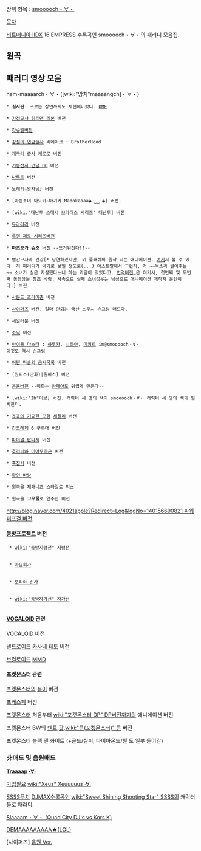 상위 항목 : [[smooooch・∀・]]

[[목차]]

[[비트매니아 IIDX]] 16 EMPRESS 수록곡인 smooooch・∀・의 패러디 모음집.

== 원곡 ==
{{{#!html
<object width="560" height="350"><param name="movie" value="http://www.youtube.com/v/ysfpIkv95mU&hl=ko&fs=1"></param><param name="allowFullScreen" value="true"></param><param name="allowscriptaccess" value="always"></param><embed src="http://www.youtube.com/v/ysfpIkv95mU&hl=ko&fs=1" type="application/x-shockwave-flash" allowscriptaccess="always" allowfullscreen="true" width="560" height="350"></embed></object>
}}}

== 패러디 영상 모음 ==
{{{#!html
<iframe width="420" height="315" src="http://www.youtube.com/embed/N69rWGVinwA" frameborder="0" allowfullscreen></iframe>
}}}
ham-maaaarch・∀・([wiki:"망치"maaaangch]・∀・)

 * '''실사판'''. 구르는 장면까지도 재현해버렸다. [[OME]]
{{{#!html
<script type="text/javascript" src="http://ext.nicovideo.jp/thumb_watch/sm6485495"></script><noscript><a href="http://www.nicovideo.jp/sm6485495"></a></noscript>
</object>
}}}

 * [[가정교사 히트맨 리본]] 버전
{{{#!html
<iframe width="480" height="390" src="http://www.youtube.com/embed/yDjKGmEuq9s" frameborder="0" allowfullscreen></iframe>
}}}

 * [[갓슈벨]]버전
{{{#!html
<object width="425" height="349"><param name="movie" value="http://www.youtube.com/v/3h_sqOSHJOg&hl=ko_KR&fs=1&"></param><param name="allowFullScreen" value="true"></param><param name="allowscriptaccess" value="always"></param><embed src="http://www.youtube.com/v/3h_sqOSHJOg&hl=ko_KR&fs=1&" type="application/x-shockwave-flash" allowscriptaccess="always" allowfullscreen="true" width="425" height="349"></embed></object>
}}}

 * [[강철의 연금술사]] 리메이크 : BrotherHood
{{{#!html
<iframe width="512" height="321" src="http://serviceapi.nmv.naver.com/flash/convertIframeTag.nhn?vid=71228CCE75B7EA71C94D95B4FB59A4815373&outKey=V127391b3e0fac960daf7e772b9cd33390c8745df2864a84f580be772b9cd33390c87" frameborder="no" scrolling="no"></iframe>
}}}

 * [[개구리 중사 케로로]] 버전
{{{#!html
<iframe width="420" height="315" src="http://www.youtube.com/embed/vU9CcCcz1xM?rel=0" frameborder="0" allowfullscreen></iframe>
}}}

 * [[기동전사 건담 OO]] 버전
{{{#!html
<object width="425" height="344"><param name="movie" value="http://www.youtube.com/v/1MJp9OmhbJM&hl=ko_KR&fs=1&"></param><param name="allowFullScreen" value="true"></param><param name="allowscriptaccess" value="always"></param><embed src="http://www.youtube.com/v/1MJp9OmhbJM&hl=ko_KR&fs=1&" type="application/x-shockwave-flash" allowscriptaccess="always" allowfullscreen="true" width="425" height="344"></embed></object>
}}}

 * [[나루토]] 버전
{{{#!html
<iframe width="480" height="390" src="http://www.youtube.com/embed/PjUUpg1wYIM" frameborder="0" allowfullscreen></iframe>}}}

 * [[노래의☆왕자님♪]] 버전
{{{#!html
<object classid='clsid:d27cdb6e-ae6d-11cf-96b8-444553540000' codebase='http://fpdownload.macromedia.com/pub/shockwave/cabs/flash/swflash.cab#version=10,0,0,0' width='500' height='408' id='NFPlayer04758' align='middle'><param name='allowScriptAccess' value='always' /><param name='allowFullScreen' value='true' /><param name='movie' value='http://serviceapi.nmv.naver.com/flash/NFPlayer.swf?vid=CEB9312183FCB60DC9102A4331B1BD71F173&outKey=V12420a08e811e13de9a5d2a0111826c28d3052c3f6c1f4956fe3d2a0111826c28d30' /><param name='wmode' value='transparent' /><embed src='http://serviceapi.nmv.naver.com/flash/NFPlayer.swf?vid=CEB9312183FCB60DC9102A4331B1BD71F173&outKey=V12420a08e811e13de9a5d2a0111826c28d3052c3f6c1f4956fe3d2a0111826c28d30' wmode='transparent' width='500' height='408' allowScriptAccess='always' name='NFPlayer04758' allowFullScreen='true' type='application/x-shockwave-flash' /></object>
}}}

 * [마법소녀 마도카☆마기카|Madokaaaa◕ ‿‿ ◕] 버전.
{{{#!html
<object classid='clsid:d27cdb6e-ae6d-11cf-96b8-444553540000' codebase='http://fpdownload.macromedia.com/pub/shockwave/cabs/flash/swflash.cab#version=10,0,0,0' width='500' height='408' id='NFPlayer03885' align='middle'><param name='allowScriptAccess' value='always' /><param name='allowFullScreen' value='true' /><param name='movie' value='http://serviceapi.nmv.naver.com/flash/NFPlayer.swf?vid=55ED02E9E260C825E3CA42661EEAED135329&outKey=V1281c735120334aef515757bd6f9e80411aa1ecd702b9193c58f757bd6f9e80411aa' /><param name='wmode' value='transparent' /><embed src='http://serviceapi.nmv.naver.com/flash/NFPlayer.swf?vid=55ED02E9E260C825E3CA42661EEAED135329&outKey=V1281c735120334aef515757bd6f9e80411aa1ecd702b9193c58f757bd6f9e80411aa' wmode='transparent' width='500' height='408' allowScriptAccess='always' name='NFPlayer03885' allowFullScreen='true' type='application/x-shockwave-flash' /></object>
}}}

 * [wiki:"대난투 스매시 브라더스 시리즈" 대난투] 버전
{{{#!html
<script type="text/javascript" src="http://ext.nicovideo.jp/thumb_watch/sm6161672"></script><noscript><a href="http://www.nicovideo.jp/watch/sm6161672">【ニコニコ動画】【手描き】スマブラでsmooooch・∀・【二番煎じだけど】</a></noscript>
}}}

 * [[듀라라라]] 버전
{{{#!html
<iframe width="480" height="390" src="http://www.youtube.com/embed/Wct69Vqu9zI" frameborder="0" allowfullscreen></iframe>
}}}

 * [[록맨 제로 시리즈]]버전
{{{#!html
<object width="480" height="360"><param name="movie" value="http://www.youtube.com/v/Om0anQP3Xoo?version=3&amp;hl=ko_KR"></param><param name="allowFullScreen" value="true"></param><param name="allowscriptaccess" value="always"></param><embed src="http://www.youtube.com/v/Om0anQP3Xoo?version=3&amp;hl=ko_KR" type="application/x-shockwave-flash" width="480" height="360" allowscriptaccess="always" allowfullscreen="true"></embed></object>
}}}

 * '''[[마츠오카 슈조]]''' 버전 --뜨거워진다!!--
{{{#!html
<object width="480" height="390"><param name="movie" value="http://www.youtube.com/v/J_c8TUhRcSo?version=3&amp;hl=ko_KR"></param><param name="allowFullScreen" value="true"></param><param name="allowscriptaccess" value="always"></param><embed src="http://www.youtube.com/v/J_c8TUhRcSo?version=3&amp;hl=ko_KR" type="application/x-shockwave-flash" width="480" height="390" allowscriptaccess="always" allowfullscreen="true"></embed></object>
}}}

 * 빨간모자와 건강[* 당연하겠지만, 위 플래쉬의 원작 되는 애니메이션. [http://www.youtube.com/watch?v=FI452L8bpkw 여기]서 볼 수 있다. 저 패러디가 약과로 보일 정도로(...) 아스트랄해서 그런지, 저 ~~목소리 쩔어주는~~ 소녀가 실은 자살했다느니 하는 괴담이 있었다고. [http://search.naver.com/search.naver?where=video&query=%EB%B9%A8%EA%B0%84%EB%AA%A8%EC%9E%90%EC%99%80+%EA%B1%B4%EA%B0%95&ie=utf8&parent_vid=blog36537136:64:118389834:1:&relQuery=67mo6rCEOjEuMDAg66qo7J6QOjAuOTYg6rG06rCVOjAuNDMg7Ius7JikOjAuMTAg7ZW07ISdOjAuMDkg7Ja07KCcOjAuMDkg7Lmc6rWsOjAuMDkg7ZWZ7JuQOjAuMDk=&t_relq=1&sm=tab_vre 번역버전.]은 여기서, 첫번째 및 두번째 동영상을 참조 바람. 사족으로 실제 소녀성우는 남성으로 애니메이션 제작자 본인이다.] 버전
{{{#!html
<iframe width="420" height="315" src="http://www.youtube.com/embed/ZyFFsGs9vic" frameborder="0" allowfullscreen></iframe>
}}}

 * [[사운드 호라이즌]] 버전
{{{#!html
<object classid='clsid:d27cdb6e-ae6d-11cf-96b8-444553540000' codebase='http://fpdownload.macromedia.com/pub/shockwave/cabs/flash/swflash.cab#version=10,0,0,0' width='500' height='408' id='NFPlayer09350' align='middle'><param name='allowScriptAccess' value='always' /><param name='allowFullScreen' value='true' /><param name='movie' value='http://serviceapi.nmv.naver.com/flash/NFPlayer.swf?vid=B4C3E8F3DC2970AF062FCA39382DB4754388&outKey=V1267835705e1381baf390298bd90fa246e42a871e48ba9252afc0298bd90fa246e42' /><param name='wmode' value='transparent' /><embed src='http://serviceapi.nmv.naver.com/flash/NFPlayer.swf?vid=B4C3E8F3DC2970AF062FCA39382DB4754388&outKey=V1267835705e1381baf390298bd90fa246e42a871e48ba9252afc0298bd90fa246e42' wmode='transparent' width='500' height='408' allowScriptAccess='always' name='NFPlayer09350' allowFullScreen='true' type='application/x-shockwave-flash' /></object>
}}}

 * [[사이퍼즈]] 버전. 얼마 안되는 국산 스무치 손그림 매드다.
{{{#!html
<iframe width="420" height="315" src="http://www.youtube.com/embed/-pge-grWRSI" frameborder="0" allowfullscreen></iframe>
}}}

 * [[세일러문]] 버전
{{{#!html
<iframe width="480" height="390" src="http://www.youtube.com/embed/ojGBkwTkDMk" frameborder="0" allowfullscreen></iframe>
}}}

 * [[소닉]] 버전
{{{#!html
<iframe width="420" height="315" src="http://www.youtube.com/embed/tTnSDGady0s?rel=0" frameborder="0" allowfullscreen></iframe>
}}}


 * [[아이돌 마스터]] : [[아마미 하루카|하루카]], [[키사라기 치하야|치하야]], [[호시이 미키|미키]]로 im@smooooch・∀・
 이것도 역시 손그림
{{{#!html
<object classid='clsid:d27cdb6e-ae6d-11cf-96b8-444553540000' codebase='http://fpdownload.macromedia.com/pub/shockwave/cabs/flash/swflash.cab#version=10,0,0,0' width='500' height='408' id='NFPlayer07250' align='middle'><param name='allowScriptAccess' value='always' /><param name='allowFullScreen' value='true' /><param name='movie' value='http://serviceapi.nmv.naver.com/flash/NFPlayer.swf?vid=2529B9231DD2700EF08B9750882412C82AFC&outKey=V1272deaa309cf1ccc9875d241b37b14007b525427e6ac4f2a06b5d241b37b14007b5' /><param name='wmode' value='transparent' /><embed src='http://serviceapi.nmv.naver.com/flash/NFPlayer.swf?vid=2529B9231DD2700EF08B9750882412C82AFC&outKey=V1272deaa309cf1ccc9875d241b37b14007b525427e6ac4f2a06b5d241b37b14007b5' wmode='transparent' width='500' height='408' allowScriptAccess='always' name='NFPlayer07250' allowFullScreen='true' type='application/x-shockwave-flash' /></object>
}}}

 * [[어떤 마술의 금서목록]] 버전
{{{#!html
<object classid='clsid:d27cdb6e-ae6d-11cf-96b8-444553540000' codebase='http://download.macromedia.com/pub/shockwave/cabs/flash/swflash.cab#version=9,0,0,0'  id='NFPlayer8871' width='500' height='408'><param name='movie' value='http://serviceapi.nmv.naver.com/flash/NFPlayer.swf?vid=C31368924E90E51ECA52E9CF1B7BA9734F3C&outKey=V12867a91ad07deee8c28693fc12a4e395eb31e9f90d8cf2031bd693fc12a4e395eb3' /><param name='wmode' value='transparent' /><param name='allowScriptAccess' value='always' /><param name='allowFullScreen' value='true' /><embed src='http://serviceapi.nmv.naver.com/flash/NFPlayer.swf?vid=C31368924E90E51ECA52E9CF1B7BA9734F3C&outKey=V12867a91ad07deee8c28693fc12a4e395eb31e9f90d8cf2031bd693fc12a4e395eb3' wmode='transparent' width='500' height='408' allowScriptAccess='always' name='NFPlayer8871' id='NFPlayer8871' allowFullScreen='true' type='application/x-shockwave-flash' /></object>
}}}

 * [원피스(만화)|원피스] 버전
{{{#!html
<object classid='clsid:d27cdb6e-ae6d-11cf-96b8-444553540000' codebase='http://fpdownload.macromedia.com/pub/shockwave/cabs/flash/swflash.cab#version=10,0,0,0' width='500' height='408' id='NFPlayer03199' align='middle'><param name='allowScriptAccess' value='always' /><param name='allowFullScreen' value='true' /><param name='movie' value='http://serviceapi.nmv.naver.com/flash/NFPlayer.swf?vid=E0566FA7D4B13600A7F76FD933140526EFB0&outKey=V12230386b9cebe61cb9908ba95d58f5a04afad38c0bd01130c9808ba95d58f5a04af' /><param name='wmode' value='transparent' /><embed src='http://serviceapi.nmv.naver.com/flash/NFPlayer.swf?vid=E0566FA7D4B13600A7F76FD933140526EFB0&outKey=V12230386b9cebe61cb9908ba95d58f5a04afad38c0bd01130c9808ba95d58f5a04af' wmode='transparent' width='500' height='408' allowScriptAccess='always' name='NFPlayer03199' allowFullScreen='true' type='application/x-shockwave-flash' /></object>
}}}


 * [[은혼]]버전 --미화는 [[완폐아]]도 귀엽게 만든다--
{{{#!html
<object width="480" height="390"><param name="movie" value="http://www.youtube.com/v/Abf_gAevT0s?version=3&amp;hl=ko_KR"></param><param name="allowFullScreen" value="true"></param><param name="allowscriptaccess" value="always"></param><embed src="http://www.youtube.com/v/Abf_gAevT0s?version=3&amp;hl=ko_KR" type="application/x-shockwave-flash" width="480" height="390" allowscriptaccess="always" allowfullscreen="true"></embed></object>
}}}

 * [wiki:"Ib"이브] 버전. 캐릭터 세 명의 색이 smooooch・∀・ 캐릭터 세 명의 색과 일치한다. 
{{{#!html
<iframe width="480" height="390" src="http://www.youtube.com/embed/DauzqVf-G0c" frameborder="0" allowfullscreen></iframe>
}}}


 * [[죠죠의 기묘한 모험]] [[체펠리]] 버전
{{{#!html
<script type="text/javascript" src="http://ext.nicovideo.jp/thumb_watch/sm21520622?w=490&h=307"></script><noscript><a href="http://www.nicovideo.jp/watch/sm21520622">【ニコニコ動画】【主コメ必読】ぷちツェぺリ家でsmooooch・∀・【MMDジョジョ】</a></noscript>
}}}


 * [[칸코레]]제 6 구축대 버전

{{{#!html
<iframe width="560" height="315" src="//www.youtube.com/embed/uluQ3XK7G3g" frameborder="0" allowfullscreen></iframe>
}}}

 * [[파이널 판타지]] 버전
{{{#!html
<iframe width="420" height="315" src="http://www.youtube.com/embed/TaI7SYilun0?rel=0" frameborder="0" allowfullscreen></iframe>
}}}

 * [[호리씨와 미야무라군]] 버전
{{{#!html
<iframe width="420" height="315" src="http://www.youtube.com/embed/xZG-xmxhq-o?feature=player_detailpage" frameborder="0" allowfullscreen></iframe>
}}}

 * [[흑집사]] 버전
{{{#!html
<iframe width="480" height="390" src="http://www.youtube.com/embed/T7Jc9RbvoOE" frameborder="0" allowfullscreen></iframe>
}}}


 * [[확인 바람]]
{{{#!html
<iframe width="560" height="315" src="http://www.youtube.com/embed/rmra_4dqYeM?rel=0" frameborder="0" allowfullscreen></iframe>
}}}



 * 원곡을 재패니즈 스타일로 믹스
{{{#!html
<iframe width="600" height="450" src="http://www.youtube.com/embed/nq9IAIgvZkc" frameborder="0" allowfullscreen></iframe>
}}}

 * 원곡을 '''고무줄'''로 연주한 버전
{{{#!html
<iframe width="600" height="450" src="http://www.youtube.com/embed/Bkx3D5hw1OU" frameborder="0" allowfullscreen></iframe>
}}}

[[http://blog.naver.com/4021apple?Redirect=Log&logNo=140156690821 파워퍼프걸 버전]]
==== [[동방프로젝트]] 버전 ====
  * [[wiki:"동방지령전" 지령전]]
  {{{#!html
<object width="500" height="408"><param name="movie" value="http://www.youtube.com/v/ZNqUzJhwc2A&hl=ko_KR&feature=player_embedded&version=3"></param><param name="allowFullScreen" value="true"></param><param name="allowScriptAccess" value="always"></param><embed src="http://www.youtube.com/v/ZNqUzJhwc2A&hl=ko_KR&feature=player_embedded&version=3" type="application/x-shockwave-flash" allowfullscreen="true" allowScriptAccess="always" width="500" height="408"></embed></object>
}}}

  * [[마요히가]]
  {{{#!html
<iframe width="500" height="408" src="http://serviceapi.nmv.naver.com/flash/convertIframeTag.nhn?vid=286122079952BE81CEF3B21FA7062EFA1C02&outKey=V12738228304063ed743e8b6186466e6e39b1f50ee305e5b11c4f8b6186466e6e39b1" frameborder="no" scrolling="no"></iframe>
}}}

  * [[모리야 신사]]
  {{{#!html
<iframe width="480" height="390" src="http://www.youtube.com/embed/HDXD0nivAF4" frameborder="0" allowfullscreen></iframe>
}}}

  * [[wiki:"동방자가선" 자가선]]
  {{{#!html
<iframe width="560" height="345" src="http://www.youtube.com/embed/zWhkjNXs2PU" frameborder="0" allowfullscreen></iframe>
}}}

==== [[VOCALOID]] 관련 ====

{{{#!html
<object width="425" height="344"><param name="movie" value="http://www.youtube.com/v/F5Ry4e5bWL4&hl=ko_KR&fs=1&"></param><param name="allowFullScreen" value="true"></param><param name="allowscriptaccess" value="always"></param><embed src="http://www.youtube.com/v/F5Ry4e5bWL4&hl=ko_KR&fs=1&" type="application/x-shockwave-flash" allowscriptaccess="always" allowfullscreen="true" width="425" height="344"></embed></object>
}}}

[[VOCALOID]] 버전

{{{#!html
<iframe width="425" height="345" src="http://www.youtube.com/embed/wuBHf3EImxU" frameborder="0" allowfullscreen></iframe>
}}}

[[넨드로이드]] [[카사네 테토]] 버전

{{{#!html
<object classid='clsid:d27cdb6e-ae6d-11cf-96b8-444553540000' codebase='http://fpdownload.macromedia.com/pub/shockwave/cabs/flash/swflash.cab#version=10,0,0,0' width='720' height='438' id='NFPlayer04891' align='middle'><param name='allowScriptAccess' value='always' /><param name='allowFullScreen' value='true' /><param name='movie' value='http://serviceapi.nmv.naver.com/flash/NFPlayer.swf?vid=3C6C552F0D6A66559E9CD74E5B0334CD2E67&outKey=V1279913ed0e96ae580ce2e40f3c056b238e682d199964550dba82e40f3c056b238e6' /><param name='wmode' value='transparent' /><embed src='http://serviceapi.nmv.naver.com/flash/NFPlayer.swf?vid=3C6C552F0D6A66559E9CD74E5B0334CD2E67&outKey=V1279913ed0e96ae580ce2e40f3c056b238e682d199964550dba82e40f3c056b238e6' wmode='transparent' width='435' height='344' allowScriptAccess='always' name='NFPlayer04891' allowFullScreen='true' type='application/x-shockwave-flash' /></object>
}}}

[[보컬로이드]] [[MMD]]

==== [[포켓몬스터]] 관련 ====
{{{#!html
<object width="425" height="344"><param name="movie" value="http://www.youtube.com/v/PGfAtm3c48E&hl=ko&fs=1"></param><param name="allowFullScreen" value="true"></param><param name="allowscriptaccess" value="always"></param><embed src="http://www.youtube.com/v/PGfAtm3c48E&hl=ko&fs=1" type="application/x-shockwave-flash" allowscriptaccess="always" allowfullscreen="true" width="425" height="344"></embed></object>
}}}

[[포켓몬스터]]의 [[봄이]] 버전

{{{#!html
<iframe width="480" height="390" src="http://www.youtube.com/embed/hYYZ8VakOTQ" frameborder="0" allowfullscreen></iframe>
}}}
[[포케스페]] 버전

{{{#!html
<iframe width="420" height="315" src="http://www.youtube.com/embed/qfDD50xl40U?rel=0" frameborder="0" allowfullscreen></iframe>
}}}

[[포켓몬스터]] 처음부터 [[wiki:"포켓몬스터 DP" DP]]버전까지의 애니메이션 버전 

{{{#!html
<iframe width="420" height="315" src="http://www.youtube.com/embed/X5N_c7QA-Mw?rel=0" frameborder="0" allowfullscreen></iframe>
}}}

포켓몬스터 BW의 [[덴트]],[[팟]],[[wiki:"콘(포켓몬스터)" 콘]] 버전


{{{#!html
<iframe width="420" height="315" src="http://www.youtube.com/embed/GUeoznLiLdw?rel=0" frameborder="0" allowfullscreen></iframe>
}}}
포켓몬스터 블랙 앤 화이트 (+골드/실퍼, 다이아몬드/펄 도 일부 들어감)

=== 非매드 및 음원매드 ===

'''[[쏘우|Traaaap]] [http://www.youtube.com/watch?v=a0Ce05O84Tw ·∀·]'''

[http://cafe.naver.com/bsgcube/6494 가입필요] [[wiki:"Xeus" Xeuuuuus ·∀·]]

[http://www.pixiv.net/member_illust.php?mode=medium&illust_id=3313862 SSSS무치] [[DJMAX]]수록곡인 [[wiki:"Sweet Shining Shooting Star" SSSS]]의 캐릭터들로 패러디.

[http://youtu.be/xQ7HSmZ5cGk Slaaaam・∀・ (Quad City DJ's vs Kors K)] 

[http://bgmstore.net/view/c7Czo DEMAAAAAAAAA★(LOL)]

[사이퍼즈] [http://serviceapi.nmv.naver.com/resources/flash/NFPlayer.swf?vid=3C6053EC76D399FC958A9CBE516C7BAC0490&outKey=V125367c034f07b4d241bc433166afc73d84ae6cb163dceafac4fc433166afc73d84a&referer=http%3A%2F%2Fcyphers.nexon.com%2Fcyphers%2Farticle%2Fart%2Ftopics%2F1959241 음원 Ver.]

